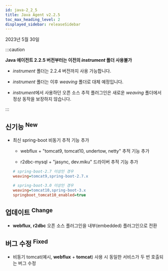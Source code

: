 ```yaml
---
id: java-2_2_5
title: Java Agent v2.2.5
toc_max_heading_level: 2
displayed_sidebar: releaseSidebar
---
```


2023년 5월 30일

:::caution

**Java 에이전트 2.2.5 버전부터는 이전의 *instrument* 폴더 사용불가**

- *instrument* 폴더는 2.2.4 버전까지 사용 가능합니다.

- *instrument* 폴더는 이후 *weaving* 폴더로 대체 예정입니다.

- *instrument*에서 사용하던 오픈 소스 추적 플러그인은 새로운 *weaving* 폴더에서 정상 동작을 보장하지 않습니다.

:::

## 신기능 <sup><Status>New</Status></sup>

- 최신 spring-boot 비동기 추적 기능 추가

  - webflux + "tomcat9, tomcat10, undertow, netty" 추적 기능 추가

  - r2dbc-mysql + "jasync, dev.miku" 드라이버 추적 기능 추가
  
  ```ini title='whatap.conf'
  # spring-boot-2.7 이상인 경우
  weaving=tomcat9,spring-boot-2.7.x
  
  # spring-boot-3.0 이상인 경우
  weaving=tomcat10,spring-boot-3.x
  springboot_tomcat10_enabled=true
  ```

## 업데이트 <sup><Status>Change</Status></sup>

* **webflux**, **r2dbc** 오픈 소스 플러그인을 내부(embedded) 플러그인으로 전환


## 버그 수정 <sup><Status>Fixed</Status></sup>

* 비동기 tomcat(예시, **webflux** + **tomcat**) 사용 시 동일한 서비스가 두 번 호출되는 버그 수정